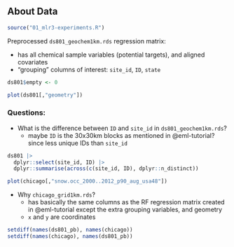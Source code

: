 ## About Data

```r
source("01_mlr3-experiments.R")
```

Preprocessed `ds801_geochem1km.rds` regression matrix:

-   has all chemical sample variables (potential targets), and aligned covariates
-   "grouping" columns of interest: `site_id`, `ID`, `state`

```r
ds801$empty <- 0

plot(ds801[,"geometry"])

```


### Questions: 

-   What is the difference between `ID` and `site_id` in `ds801_geochem1km.rds`?
    -   maybe `ID` is the 30x30km blocks as mentioned in @eml-tutorial? since less unique IDs than `site_id`

```r
ds801 |> 
  dplyr::select(site_id, ID) |> 
  dplyr::summarise(across(c(site_id, ID), dplyr::n_distinct))
```

```r
plot(chicago[,"snow.occ_2000..2012_p90_aug_usa48"])
```


-   Why `chicago_grid1km.rds`?
    -   has basically the same columns as the RF regression matrix created in @eml-tutorial except the extra grouping variables, and geometry 
    - `x` and `y` are coordinates
    
```r
setdiff(names(ds801_pb), names(chicago))
setdiff(names(chicago), names(ds801_pb))
```
    
